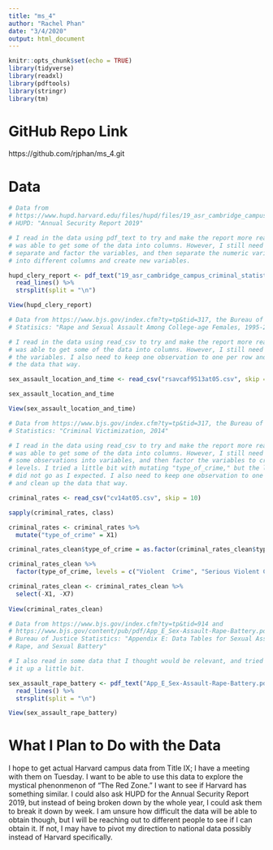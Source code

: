 ```yaml
---
title: "ms_4"
author: "Rachel Phan"
date: "3/4/2020"
output: html_document
---
```


```r

knitr::opts_chunk$set(echo = TRUE)
library(tidyverse)
library(readxl)
library(pdftools)
library(stringr)
library(tm)

```

# GitHub Repo Link

https://github.com/rjphan/ms_4.git

# Data

```r

# Data from
# https://www.hupd.harvard.edu/files/hupd/files/19_asr_cambridge_campus_criminal_statistics.pdf,
# HUPD: "Annual Security Report 2019"

# I read in the data using pdf_text to try and make the report more readable. I
# was able to get some of the data into columns. However, I still need to
# separate and factor the variables, and then separate the numeric variables
# into different columns and create new variables.

hupd_clery_report <- pdf_text("19_asr_cambridge_campus_criminal_statistics.pdf") %>% 
  read_lines() %>% 
  strsplit(split = "\n")

View(hupd_clery_report)

```

```r

# Data from https://www.bjs.gov/index.cfm?ty=tp&tid=317, the Bureau of Justice
# Statisics: "Rape and Sexual Assault Among College-age Females, 1995-2013"

# I read in the data using read_csv to try and make the report more readable. I
# was able to get some of the data into columns. However, I still need to factor
# the variables. I also need to keep one observation to one per row and clean up
# the data that way.

sex_assault_location_and_time <- read_csv("rsavcaf9513at05.csv", skip = 8)

sex_assault_location_and_time

View(sex_assault_location_and_time)

```

```r

# Data from https://www.bjs.gov/index.cfm?ty=tp&tid=317, the Bureau of Justice
# Statistics: "Criminal Victimization, 2014"

# I read in the data using read_csv to try and make the report more readable. I
# was able to get some of the data into columns. However, I still need to change
# some observations into variables, and then factor the variables to create
# levels. I tried a little bit with mutating "type_of_crime," but the leveling
# did not go as I expected. I also need to keep one observation to one per row
# and clean up the data that way.

criminal_rates <- read_csv("cv14at05.csv", skip = 10)

sapply(criminal_rates, class)

criminal_rates <- criminal_rates %>% 
  mutate("type_of_crime" = X1)

criminal_rates_clean$type_of_crime = as.factor(criminal_rates_clean$type_of_crime) 

criminal_rates_clean %>% 
  factor(type_of_crime, levels = c("Violent  Crime", "Serious Violent Crime", "Property Crime"))

criminal_rates_clean <- criminal_rates_clean %>% 
  select(-X1, -X7)
  
View(criminal_rates_clean)

```

```r

# Data from https://www.bjs.gov/index.cfm?ty=tp&tid=914 and
# https://www.bjs.gov/content/pub/pdf/App_E_Sex-Assault-Rape-Battery.pdf, the
# Bureau of Justice Statistics: "Appendix E: Data Tables for Sexual Assault,
# Rape, and Sexual Battery"

# I also read in some data that I thought would be relevant, and tried to clean
# it up a little bit.

sex_assault_rape_battery <- pdf_text("App_E_Sex-Assault-Rape-Battery.pdf") %>% 
  read_lines() %>% 
  strsplit(split = "\n")

View(sex_assault_rape_battery)

```


# What I Plan to Do with the Data

I hope to get actual Harvard campus data from Title IX; I have a meeting with them on Tuesday. I want to be able to use this data to explore the mystical phenonmenon of "The Red Zone." I want to see if Harvard has something similar. I could also ask HUPD for the Annual Security Report 2019, but instead of being broken down by the whole year, I could ask them to break it down by week. I am unsure how difficult the data will be able to obtain though, but I will be reaching out to different people to see if I can obtain it. If not, I may have to pivot my direction to national data possibly instead of Harvard specifically. 